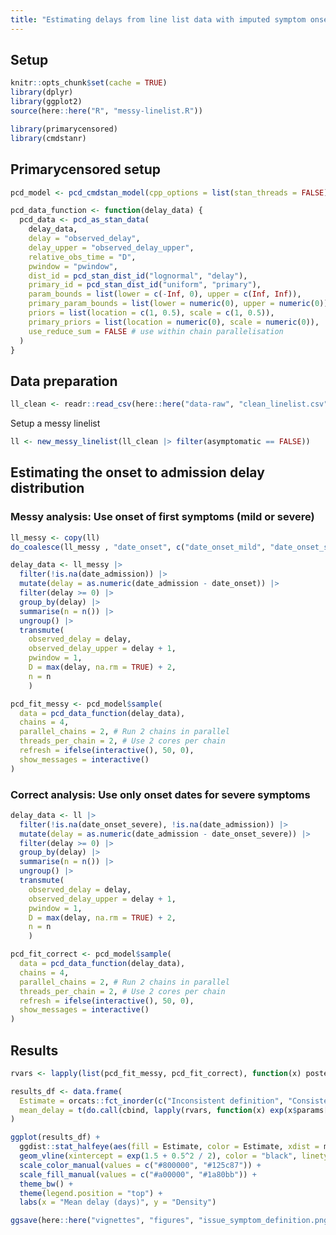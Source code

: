 ```yaml
---
title: "Estimating delays from line list data with imputed symptom onset date"
---
```


## Setup
```r
knitr::opts_chunk$set(cache = TRUE)
library(dplyr)
library(ggplot2)
source(here::here("R", "messy-linelist.R"))

library(primarycensored)
library(cmdstanr)
```

## Primarycensored setup
```r
pcd_model <- pcd_cmdstan_model(cpp_options = list(stan_threads = FALSE))
```
```r
pcd_data_function <- function(delay_data) {
  pcd_data <- pcd_as_stan_data(
    delay_data,
    delay = "observed_delay",
    delay_upper = "observed_delay_upper",
    relative_obs_time = "D",
    pwindow = "pwindow",
    dist_id = pcd_stan_dist_id("lognormal", "delay"),
    primary_id = pcd_stan_dist_id("uniform", "primary"),
    param_bounds = list(lower = c(-Inf, 0), upper = c(Inf, Inf)),
    primary_param_bounds = list(lower = numeric(0), upper = numeric(0)),
    priors = list(location = c(1, 0.5), scale = c(1, 0.5)),
    primary_priors = list(location = numeric(0), scale = numeric(0)),
    use_reduce_sum = FALSE # use within chain parallelisation
  )
}
```

## Data preparation
```r
ll_clean <- readr::read_csv(here::here("data-raw", "clean_linelist.csv"))
```

Setup a messy linelist
```r
ll <- new_messy_linelist(ll_clean |> filter(asymptomatic == FALSE))
```

## Estimating the onset to admission delay distribution

### Messy analysis: Use onset of first symptoms (mild or severe)
```r
ll_messy <- copy(ll)
do_coalesce(ll_messy , "date_onset", c("date_onset_mild", "date_onset_severe"))

delay_data <- ll_messy |> 
  filter(!is.na(date_admission)) |> 
  mutate(delay = as.numeric(date_admission - date_onset)) |>
  filter(delay >= 0) |>
  group_by(delay) |>
  summarise(n = n()) |>
  ungroup() |>
  transmute(
    observed_delay = delay,
    observed_delay_upper = delay + 1,
    pwindow = 1,
    D = max(delay, na.rm = TRUE) + 2,
    n = n
    )

pcd_fit_messy <- pcd_model$sample(
  data = pcd_data_function(delay_data),
  chains = 4,
  parallel_chains = 2, # Run 2 chains in parallel
  threads_per_chain = 2, # Use 2 cores per chain
  refresh = ifelse(interactive(), 50, 0),
  show_messages = interactive()
)
```

### Correct analysis: Use only onset dates for severe symptoms
```r
delay_data <- ll |> 
  filter(!is.na(date_onset_severe), !is.na(date_admission)) |>
  mutate(delay = as.numeric(date_admission - date_onset_severe)) |>
  filter(delay >= 0) |>
  group_by(delay) |>
  summarise(n = n()) |>
  ungroup() |>
  transmute(
    observed_delay = delay,
    observed_delay_upper = delay + 1,
    pwindow = 1,
    D = max(delay, na.rm = TRUE) + 2,
    n = n
    )

pcd_fit_correct <- pcd_model$sample(
  data = pcd_data_function(delay_data),
  chains = 4,
  parallel_chains = 2, # Run 2 chains in parallel
  threads_per_chain = 2, # Use 2 cores per chain
  refresh = ifelse(interactive(), 50, 0),
  show_messages = interactive()
)
```

## Results
```r
rvars <- lapply(list(pcd_fit_messy, pcd_fit_correct), function(x) posterior::as_draws_rvars(x$draws("params")))

results_df <- data.frame(
  Estimate = orcats::fct_inorder(c("Inconsistent definition", "Consistent definition")),
  mean_delay = t(do.call(cbind, lapply(rvars, function(x) exp(x$params[[1]] + x$params[[2]]^2 / 2))))
)

ggplot(results_df) +
  ggdist::stat_halfeye(aes(fill = Estimate, color = Estimate, xdist = mean_delay), alpha = 0.6) +
  geom_vline(xintercept = exp(1.5 + 0.5^2 / 2), color = "black", linetype = "dashed") +
  scale_color_manual(values = c("#800000", "#125c87")) +
  scale_fill_manual(values = c("#a00000", "#1a80bb")) +
  theme_bw() +
  theme(legend.position = "top") +
  labs(x = "Mean delay (days)", y = "Density")

ggsave(here::here("vignettes", "figures", "issue_symptom_definition.png"), width = 10, height = 6)
```
